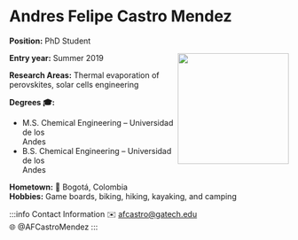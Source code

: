


# Andres Felipe Castro Mendez

**Position:** PhD Student

<img src={profImage} width="200" align="right"/> 

**Entry year:** Summer 2019<br/>

**Research Areas:** Thermal evaporation of perovskites, solar cells engineering

**Degrees 🎓:**
- M.S. Chemical Engineering – Universidad de los<br/> Andes 
- B.S. Chemical Engineering – Universidad de los<br/> Andes 

**Hometown:** 🏡  Bogotá, Colombia<br/>
**Hobbies:** Game boards, biking, hiking, kayaking, and camping 

:::info Contact Information
✉️ afcastro@gatech.edu<br/>
🌐 @AFCastroMendez
:::

